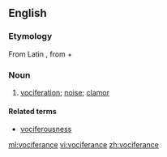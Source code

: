 ==English==

===Etymology===
From Latin {{term|vociferor|vōciferor|shout|lang=la}}, from {{term|vox|vōx|voice|lang=la}} + {{term|fero|ferō|carry|lang=la}}

===Noun===
{{en-noun|-}}
# {{context|rare}} [[vociferation]]; [[noise]]; [[clamor]]
<!-- [[R. Browning]] no passage in Webster-->
====Related terms====
* [[vociferousness]]

[[ml:vociferance]]
[[vi:vociferance]]
[[zh:vociferance]]